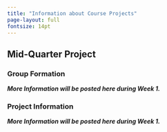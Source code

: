 ```yaml
---
title: "Information about Course Projects"
page-layout: full
fontsize: 14pt
---
```


## Mid-Quarter Project

### Group Formation

**_More Information will be posted here during Week 1._**

<!-- As has been stated a few times before, the **Mid-Quarter Project** this quarter **must be submitted in groups**. To ensure you have ample time to work on a project as a group, I am asking that you finalize your group members by no later than **11:59 pm on Monday June 30, 2025**. A corresponding Gradescope assignment has been posted as well. -->

<!-- [**<i class="fa-solid fa-file-pdf"></i> Click Here for Further Instructions**](../Files/Projects/Mid_Quarter_Project_Group_Signups.pdf) -->

### Project Information


**_More Information will be posted here during Week 1._**